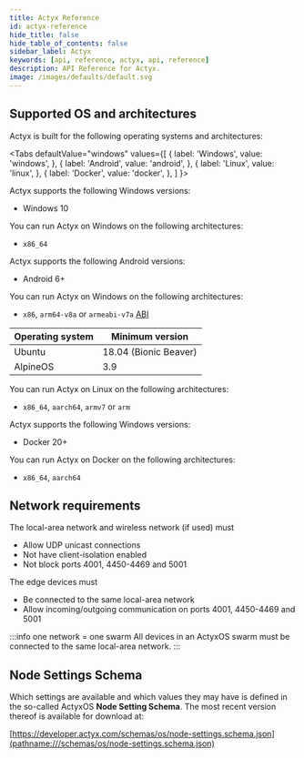 ```yaml
---
title: Actyx Reference
id: actyx-reference
hide_title: false
hide_table_of_contents: false
sidebar_label: Actyx
keywords: [api, reference, actyx, api, reference]
description: API Reference for Actyx.
image: /images/defaults/default.svg
---
```



## Supported OS and architectures

Actyx is built for the following operating systems and architectures:

<Tabs
  defaultValue="windows"
  values={[
    { label: 'Windows', value: 'windows', },
    { label: 'Android', value: 'android', },
    { label: 'Linux', value: 'linux', },
    { label: 'Docker', value: 'docker', },
  ]
}>
<TabItem value="windows">

Actyx supports the following Windows versions:

- Windows 10

You can run Actyx on Windows on the following architectures:

- `x86_64`

</TabItem>
<TabItem value="android">

Actyx supports the following Android versions:

- Android 6+

You can run Actyx on Windows on the following architectures:

- `x86`, `arm64-v8a` or `armeabi-v7a` [ABI](https://developer.android.com/ndk/guides/abis.html#sa)

</TabItem>
<TabItem value="linux">

|Operating system|Minimum version|
|----------------|---------------|
|Ubuntu|18.04 (Bionic Beaver)|
|AlpineOS|3.9|

You can run Actyx on Linux on the following architectures:

- `x86_64`, `aarch64`, `armv7` or `arm`

</TabItem>
<TabItem value="docker">

Actyx supports the following Windows versions:

- Docker 20+

You can run Actyx on Docker on the following architectures:

- `x86_64`, `aarch64`

</TabItem>
</Tabs>

## Network requirements

The local-area network and wireless network (if used) must

- Allow UDP unicast connections
- Not have client-isolation enabled
- Not block ports 4001, 4450-4469 and 5001

The edge devices must

- Be connected to the same local-area network
- Allow incoming/outgoing communication on ports 4001, 4450-4469 and 5001

:::info one network = one swarm
All devices in an ActyxOS swarm must be connected to the same local-area network.
:::

## Node Settings Schema

Which settings are available and which values they may have is defined in the so-called ActyxOS **Node Setting Schema**.
The most recent version thereof is available for download at:

[https://developer.actyx.com/schemas/os/node-settings.schema.json](pathname:///schemas/os/node-settings.schema.json)
